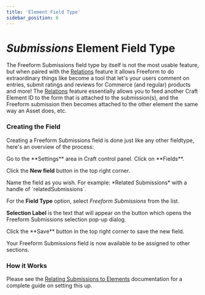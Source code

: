 ```yaml
---
title: 'Element Field Type'
sidebar_position: 6
---
```






# _Submissions_ Element Field Type

The Freeform Submissions field type by itself is not the most usable feature, but when paired with the [Relations](./relations.md) feature it allows Freeform to do extraordinary things like become a tool that let's your users comment on entries, submit ratings and reviews for Commerce (and regular) products and more! The [Relations](./relations.md) feature essentially allows you to feed another Craft Element ID to the form that is attached to the submission(s), and the Freeform submission then becomes attached to the other element the same way an Asset does, etc.

### Creating the Field

Creating a Freeform Submissions field is done just like any other fieldtype, here's an overview of the process:

<VerticalStepWrapper>
<StepMarkdown>
Go to the **Settings** area in Craft control panel. Click on **Fields**.

Click the **New field** button in the top right corner.

</StepMarkdown>

<StepMarkdown>
Name the field as you wish. For example: *Related Submissions* with a handle of `relatedSubmissions`.
</StepMarkdown>
<StepMarkdown>

For the **Field Type** option, select _Freeform Submissions_ from the list.

**Selection Label** is the text that will appear on the button which opens the Freeform Submissions selection pop-up dialog.

</StepMarkdown>
<StepMarkdown>
Click the **Save** button in the top right corner to save the new field.

</StepMarkdown>
</VerticalStepWrapper>

Your Freeform Submissions field is now available to be assigned to other sections.

### How it Works

Please see the [Relating Submissions to Elements](../submissions/relations) documentation for a complete guide on setting this up.
